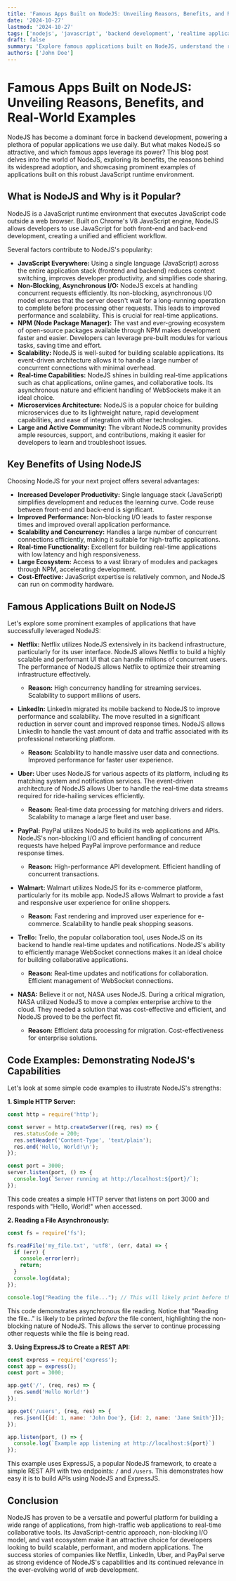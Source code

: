 ```yaml
---
title: 'Famous Apps Built on NodeJS: Unveiling Reasons, Benefits, and Real-World Examples'
date: '2024-10-27'
lastmod: '2024-10-27'
tags: ['nodejs', 'javascript', 'backend development', 'realtime applications', 'scalable applications', 'web development', 'npm', 'expressjs', 'microservices']
draft: false
summary: 'Explore famous applications built on NodeJS, understand the reasons behind its popularity, and discover the key benefits it offers for building scalable, real-time, and performant web applications. Learn from practical examples and code snippets.'
authors: ['John Doe']
---
```


# Famous Apps Built on NodeJS: Unveiling Reasons, Benefits, and Real-World Examples

NodeJS has become a dominant force in backend development, powering a plethora of popular applications we use daily. But what makes NodeJS so attractive, and which famous apps leverage its power? This blog post delves into the world of NodeJS, exploring its benefits, the reasons behind its widespread adoption, and showcasing prominent examples of applications built on this robust JavaScript runtime environment.

## What is NodeJS and Why is it Popular?

NodeJS is a JavaScript runtime environment that executes JavaScript code outside a web browser. Built on Chrome's V8 JavaScript engine, NodeJS allows developers to use JavaScript for both front-end and back-end development, creating a unified and efficient workflow.

Several factors contribute to NodeJS's popularity:

*   **JavaScript Everywhere:**  Using a single language (JavaScript) across the entire application stack (frontend and backend) reduces context switching, improves developer productivity, and simplifies code sharing.
*   **Non-Blocking, Asynchronous I/O:**  NodeJS excels at handling concurrent requests efficiently. Its non-blocking, asynchronous I/O model ensures that the server doesn't wait for a long-running operation to complete before processing other requests. This leads to improved performance and scalability.  This is crucial for real-time applications.
*   **NPM (Node Package Manager):** The vast and ever-growing ecosystem of open-source packages available through NPM makes development faster and easier. Developers can leverage pre-built modules for various tasks, saving time and effort.
*   **Scalability:** NodeJS is well-suited for building scalable applications. Its event-driven architecture allows it to handle a large number of concurrent connections with minimal overhead.
*   **Real-time Capabilities:** NodeJS shines in building real-time applications such as chat applications, online games, and collaborative tools.  Its asynchronous nature and efficient handling of WebSockets make it an ideal choice.
*   **Microservices Architecture:** NodeJS is a popular choice for building microservices due to its lightweight nature, rapid development capabilities, and ease of integration with other technologies.
*   **Large and Active Community:** The vibrant NodeJS community provides ample resources, support, and contributions, making it easier for developers to learn and troubleshoot issues.

## Key Benefits of Using NodeJS

Choosing NodeJS for your next project offers several advantages:

*   **Increased Developer Productivity:** Single language stack (JavaScript) simplifies development and reduces the learning curve.  Code reuse between front-end and back-end is significant.
*   **Improved Performance:**  Non-blocking I/O leads to faster response times and improved overall application performance.
*   **Scalability and Concurrency:**  Handles a large number of concurrent connections efficiently, making it suitable for high-traffic applications.
*   **Real-time Functionality:**  Excellent for building real-time applications with low latency and high responsiveness.
*   **Large Ecosystem:** Access to a vast library of modules and packages through NPM, accelerating development.
*   **Cost-Effective:** JavaScript expertise is relatively common, and NodeJS can run on commodity hardware.

## Famous Applications Built on NodeJS

Let's explore some prominent examples of applications that have successfully leveraged NodeJS:

*   **Netflix:**  Netflix utilizes NodeJS extensively in its backend infrastructure, particularly for its user interface. NodeJS allows Netflix to build a highly scalable and performant UI that can handle millions of concurrent users. The performance of NodeJS allows Netflix to optimize their streaming infrastructure effectively.

    *   **Reason:** High concurrency handling for streaming services. Scalability to support millions of users.
*   **LinkedIn:** LinkedIn migrated its mobile backend to NodeJS to improve performance and scalability. The move resulted in a significant reduction in server count and improved response times. NodeJS allows LinkedIn to handle the vast amount of data and traffic associated with its professional networking platform.

    *   **Reason:** Scalability to handle massive user data and connections. Improved performance for faster user experience.
*   **Uber:** Uber uses NodeJS for various aspects of its platform, including its matching system and notification services.  The event-driven architecture of NodeJS allows Uber to handle the real-time data streams required for ride-hailing services efficiently.

    *   **Reason:** Real-time data processing for matching drivers and riders. Scalability to manage a large fleet and user base.
*   **PayPal:** PayPal utilizes NodeJS to build its web applications and APIs. NodeJS's non-blocking I/O and efficient handling of concurrent requests have helped PayPal improve performance and reduce response times.

    *   **Reason:** High-performance API development. Efficient handling of concurrent transactions.
*   **Walmart:** Walmart utilizes NodeJS for its e-commerce platform, particularly for its mobile app. NodeJS allows Walmart to provide a fast and responsive user experience for online shoppers.

    *   **Reason:** Fast rendering and improved user experience for e-commerce. Scalability to handle peak shopping seasons.
*   **Trello:** Trello, the popular collaboration tool, uses NodeJS on its backend to handle real-time updates and notifications.  NodeJS's ability to efficiently manage WebSocket connections makes it an ideal choice for building collaborative applications.

    *   **Reason:** Real-time updates and notifications for collaboration. Efficient management of WebSocket connections.
*   **NASA:** Believe it or not, NASA uses NodeJS.  During a critical migration, NASA utilized NodeJS to move a complex enterprise archive to the cloud.  They needed a solution that was cost-effective and efficient, and NodeJS proved to be the perfect fit.

    *   **Reason:** Efficient data processing for migration. Cost-effectiveness for enterprise solutions.

## Code Examples: Demonstrating NodeJS's Capabilities

Let's look at some simple code examples to illustrate NodeJS's strengths:

**1. Simple HTTP Server:**

```javascript
const http = require('http');

const server = http.createServer((req, res) => {
  res.statusCode = 200;
  res.setHeader('Content-Type', 'text/plain');
  res.end('Hello, World!\n');
});

const port = 3000;
server.listen(port, () => {
  console.log(`Server running at http://localhost:${port}/`);
});
```

This code creates a simple HTTP server that listens on port 3000 and responds with "Hello, World!" when accessed.

**2. Reading a File Asynchronously:**

```javascript
const fs = require('fs');

fs.readFile('my_file.txt', 'utf8', (err, data) => {
  if (err) {
    console.error(err);
    return;
  }
  console.log(data);
});

console.log("Reading the file..."); // This will likely print before the file content
```

This code demonstrates asynchronous file reading. Notice that "Reading the file..." is likely to be printed *before* the file content, highlighting the non-blocking nature of NodeJS. This allows the server to continue processing other requests while the file is being read.

**3. Using ExpressJS to Create a REST API:**

```javascript
const express = require('express');
const app = express();
const port = 3000;

app.get('/', (req, res) => {
  res.send('Hello World!')
});

app.get('/users', (req, res) => {
  res.json([{id: 1, name: 'John Doe'}, {id: 2, name: 'Jane Smith'}]);
});

app.listen(port, () => {
  console.log(`Example app listening at http://localhost:${port}`)
});
```

This example uses ExpressJS, a popular NodeJS framework, to create a simple REST API with two endpoints: `/` and `/users`. This demonstrates how easy it is to build APIs using NodeJS and ExpressJS.

## Conclusion

NodeJS has proven to be a versatile and powerful platform for building a wide range of applications, from high-traffic web applications to real-time collaborative tools. Its JavaScript-centric approach, non-blocking I/O model, and vast ecosystem make it an attractive choice for developers looking to build scalable, performant, and modern applications. The success stories of companies like Netflix, LinkedIn, Uber, and PayPal serve as strong evidence of NodeJS's capabilities and its continued relevance in the ever-evolving world of web development.